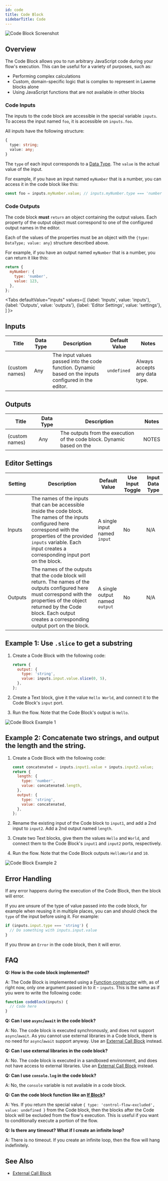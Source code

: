 ```yaml
---
id: code
title: Code Block
sidebarTitle: Code
---
```



![Code Block Screenshot](./assets/code-block.png)

## Overview

The Code Block allows you to run arbitrary JavaScript code during your flow's execution. This can be useful for a variety of purposes, such as:

- Performing complex calculations
- Custom, domain-specific logic that is complex to represent in Lawme blocks alone
- Using JavaScript functions that are not available in other blocks

### Code Inputs

The inputs to the code block are accessible in the special variable `inputs`. To access the input named `foo`, it is accessible on `inputs.foo`.

All inputs have the following structure:

```ts
{
  type: string;
  value: any;
}
```

The `type` of each input corresponds to a [Data Type](../user-guide/workflow/data-types.md). The `value` is the actual value of the input.

For example, if you have an input named `myNumber` that is a number, you can access it in the code block like this:

```js
const foo = inputs.myNumber.value; // inputs.myNumber.type === 'number'
```

### Code Outputs

The code block **must** `return` an object containing the output values. Each property of the output object must correspond to one of the configured output names in the editor.

Each of the values of the properties must be an object with the `{type: DataType; value: any}` structure described above.

For example, if you have an output named `myNumber` that is a number, you can return it like this:

```js
return {
  myNumber: {
    type: 'number',
    value: 123,
  },
};
```

<Tabs
  defaultValue="inputs"
  values={[
    {label: 'Inputs', value: 'inputs'},
    {label: 'Outputs', value: 'outputs'},
    {label: 'Editor Settings', value: 'settings'},
  ]
}>

<TabItem value="inputs">

## Inputs

| Title          | Data Type | Description                                                                                           | Default Value | Notes                         |
| -------------- | --------- | ----------------------------------------------------------------------------------------------------- | ------------- | ----------------------------- |
| (custom names) | Any       | The input values passed into the code function. Dynamic based on the inputs configured in the editor. | `undefined`   | Always accepts any data type. |

</TabItem>

<TabItem value="outputs">

## Outputs

| Title          | Data Type | Description                                                           | Notes |
| -------------- | --------- | --------------------------------------------------------------------- | ----- |
| (custom names) | Any       | The outputs from the execution of the code block. Dynamic based on the | NOTES |

</TabItem>

<TabItem value="settings">

## Editor Settings

| Setting | Description                                                                                                                                                                                                                                 | Default Value                  | Use Input Toggle | Input Data Type |
| ------- | ------------------------------------------------------------------------------------------------------------------------------------------------------------------------------------------------------------------------------------------- | ------------------------------ | ---------------- | --------------- |
| Inputs  | The names of the inputs that can be accessible inside the code block. The names of the inputs configured here correspond with the properties of the provided `inputs` variable. Each input creates a corresponding input port on the block.   | A single input named `input`   | No               | N/A             |
| Outputs | The names of the outputs that the code block will return. The names of the outputs configured here must correspond with the properties of the object returned by the Code block. Each output creates a corresponding output port on the block. | A single output named `output` | No               | N/A             |

</TabItem>

</Tabs>

## Example 1: Use `.slice` to get a substring

1. Create a Code Block with the following code:

   ```js
   return {
     output: {
       type: 'string',
       value: inputs.input.value.slice(0, 5),
     },
   };
   ```

2. Create a Text block, give it the value `Hello World`, and connect it to the Code Block's `input` port.
3. Run the flow. Note that the Code Block's output is `Hello`.

![Code Block Example 1](./assets/code-block-example-01.png)

## Example 2: Concatenate two strings, and output the length and the string.

1. Create a Code Block with the following code:

   ```js
   const concatenated = inputs.input1.value + inputs.input2.value;
   return {
     length: {
       type: 'number',
       value: concatenated.length,
     },
     output: {
       type: 'string',
       value: concatenated,
     },
   };
   ```

2. Rename the existing input of the Code block to `input1`, and add a 2nd input to `input2`. Add a 2nd output named `length`.
3. Create two Text blocks, give them the values `Hello` and `World`, and connect them to the Code Block's `input1` and `input2` ports, respectively.
4. Run the flow. Note that the Code Block outputs `HelloWorld` and `10`.

![Code Block Example 2](./assets/code-block-example-02.png)

## Error Handling

If any error happens during the execution of the Code Block, then the block will error.

If you are unsure of the type of value passed into the code block, for example when reusing it in multiple places, you can and should check the `type` of the input before using it. For example:

```js
if (inputs.input.type === 'string') {
  // Do something with inputs.input.value
}
```

If you throw an `Error` in the code block, then it will error.

## FAQ

**Q: How is the code block implemented?**

A: The Code Block is implemented using a [Function constructor](https://developer.mozilla.org/en-US/docs/Web/JavaScript/Reference/Global_Objects/Function/Function) with, as of right now, only one argument passed in to it - `inputs`. This is the same as if you were to write the following code:

```js
function codeBlock(inputs) {
  // Code here
}
```

**Q: Can I use `async`/`await` in the code block?**

A: No. The code block is executed synchronously, and does not support `async`/`await`. As you cannot use external libraries in a Code block, there is no need for `async`/`await` support anyway. Use an [External Call Block](./external-call.mdx) instead.

**Q: Can I use external libraries in the code block?**

A: No. The code block is executed in a sandboxed environment, and does not have access to external libraries. Use an [External Call Block](./external-call.mdx) instead.

**Q: Can I use `console.log` in the code block?**

A: No, the `console` variable is not available in a code block.

**Q: Can the code block function like an [If Block](./if.mdx)?**

A: Yes. If you return the special value `{ type: 'control-flow-excluded', value: undefined }` from the Code block, then the blocks after the Code block will be excluded from the flow's execution. This is useful if you want to conditionally execute a portion of the flow.

**Q: Is there any timeout? What if I create an infinite loop?**

A: There is no timeout. If you create an infinite loop, then the flow will hang indefinitely.

## See Also

- [External Call Block](./external-call.mdx)

